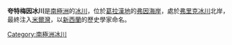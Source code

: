 {{coord|67|1|S|65|9|W|type:glacier_region:AQ|display=title}}

'''夸特梅因冰川'''是[[南極洲|南極洲]]的[[冰川|冰川]]，位於[[葛拉漢地|葛拉漢地]]的[[弗因海岸|弗因海岸]]，處於[[弗里克冰川|弗里克冰川]]北岸，最終注入[[米爾灣|米爾灣]]，以[[新西蘭|新西蘭]]的歷史學家命名。

{{DEFAULTSORT:Quartermain Glacier}}
[[Category:南極洲冰川|Category:南極洲冰川]]


{{FoynCoast-geo-stub}}